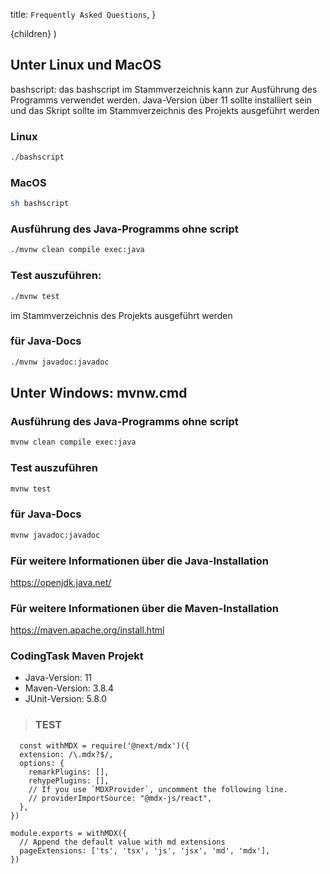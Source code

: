 
  title: `Frequently Asked Questions`,
}


  <ArticleLayout >{children}</ArticleLayout>
)

## Unter Linux und MacOS
bashscript: das bashscript im Stammverzeichnis kann zur Ausführung des Programms verwendet werden.
Java-Version über 11 sollte installiert sein und das Skript sollte im Stammverzeichnis des Projekts ausgeführt werden

### Linux
```bash
./bashscript
```
### MacOS
```bash
sh bashscript
```
### Ausführung des Java-Programms ohne script
```bash
./mvnw clean compile exec:java
```
### Test auszuführen:
```bash
./mvnw test
```
im Stammverzeichnis des Projekts ausgeführt werden

### für Java-Docs
```bash
./mvnw javadoc:javadoc
```

## Unter Windows: mvnw.cmd

### Ausführung des Java-Programms ohne script
```bash
mvnw clean compile exec:java
```
### Test auszuführen
```bash
mvnw test
```

### für Java-Docs
```bash
mvnw javadoc:javadoc
```

### Für weitere Informationen über die Java-Installation
https://openjdk.java.net/
### Für weitere Informationen über die Maven-Installation
https://maven.apache.org/install.html
### CodingTask Maven Projekt
- Java-Version: 11
- Maven-Version: 3.8.4
- JUnit-Version: 5.8.0



> ### TEST

```
  const withMDX = require('@next/mdx')({
  extension: /\.mdx?$/,
  options: {
    remarkPlugins: [],
    rehypePlugins: [],
    // If you use `MDXProvider`, uncomment the following line.
    // providerImportSource: "@mdx-js/react",
  },
})

module.exports = withMDX({
  // Append the default value with md extensions
  pageExtensions: ['ts', 'tsx', 'js', 'jsx', 'md', 'mdx'],
})
```